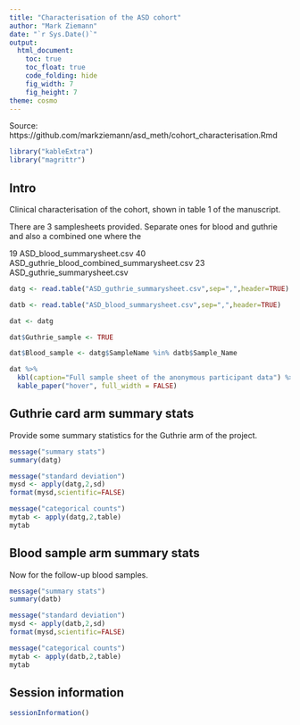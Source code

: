 ```yaml
---
title: "Characterisation of the ASD cohort"
author: "Mark Ziemann"
date: "`r Sys.Date()`"
output:
  html_document:
    toc: true
    toc_float: true
    code_folding: hide
    fig_width: 7
    fig_height: 7
theme: cosmo
---
```


Source: https://github.com/markziemann/asd_meth/cohort_characterisation.Rmd


```r

library("kableExtra")
library("magrittr")

```

## Intro

Clinical characterisation of the cohort, shown in table 1 of the manuscript.

There are 3 samplesheets provided.
Separate ones for blood and guthrie and also a combined one where the

  19 ASD_blood_summarysheet.csv
  40 ASD_guthrie_blood_combined_summarysheet.csv
  23 ASD_guthrie_summarysheet.csv

```r

datg <- read.table("ASD_guthrie_summarysheet.csv",sep=",",header=TRUE)

datb <- read.table("ASD_blood_summarysheet.csv",sep=",",header=TRUE)

dat <- datg

dat$Guthrie_sample <- TRUE

dat$Blood_sample <- datg$SampleName %in% datb$Sample_Name

dat %>%
  kbl(caption="Full sample sheet of the anonymous participant data") %>%
  kable_paper("hover", full_width = FALSE)

```

## Guthrie card arm summary stats

Provide some summary statistics for the Guthrie arm of the project.

```r

message("summary stats")
summary(datg)

message("standard deviation")
mysd <- apply(datg,2,sd)
format(mysd,scientific=FALSE)

message("categorical counts")
mytab <- apply(datg,2,table)
mytab

```

## Blood sample arm summary stats

Now for the follow-up blood samples.

```r

message("summary stats")
summary(datb)

message("standard deviation")
mysd <- apply(datb,2,sd)
format(mysd,scientific=FALSE)

message("categorical counts")
mytab <- apply(datb,2,table)
mytab

```

## Session information

```r

sessionInformation()

```
